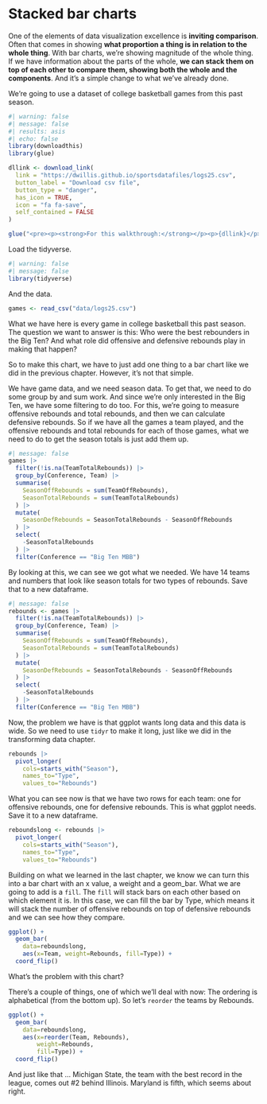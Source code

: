 # Stacked bar charts

One of the elements of data visualization excellence is **inviting comparison**. Often that comes in showing **what proportion a thing is in relation to the whole thing**. With bar charts, we're showing magnitude of the whole thing. If we have information about the parts of the whole, **we can stack them on top of each other to compare them, showing both the whole and the components**. And it's a simple change to what we've already done.

We're going to use a dataset of college basketball games from this past season.

```r
#| warning: false
#| message: false
#| results: asis
#| echo: false
library(downloadthis)
library(glue)

dllink <- download_link(
  link = "https://dwillis.github.io/sportsdatafiles/logs25.csv",
  button_label = "Download csv file",
  button_type = "danger",
  has_icon = TRUE,
  icon = "fa fa-save",
  self_contained = FALSE
)

glue("<pre><p><strong>For this walkthrough:</strong></p><p>{dllink}</p></pre>")

```

Load the tidyverse.

```r
#| warning: false
#| message: false
library(tidyverse)
```

And the data.

```r
games <- read_csv("data/logs25.csv")
```

What we have here is every game in college basketball this past season. The question we want to answer is this: Who were the best rebounders in the Big Ten? And what role did offensive and defensive rebounds play in making that happen?

So to make this chart, we have to just add one thing to a bar chart like we did in the previous chapter. However, it's not that simple.

We have game data, and we need season data. To get that, we need to do some group by and sum work. And since we're only interested in the Big Ten, we have some filtering to do too. For this, we're going to measure offensive rebounds and total rebounds, and then we can calculate defensive rebounds. So if we have all the games a team played, and the offensive rebounds and total rebounds for each of those games, what we need to do to get the season totals is just add them up.

```r
#| message: false
games |> 
  filter(!is.na(TeamTotalRebounds)) |> 
  group_by(Conference, Team) |> 
  summarise(
    SeasonOffRebounds = sum(TeamOffRebounds),
    SeasonTotalRebounds = sum(TeamTotalRebounds)
  ) |>
  mutate(
    SeasonDefRebounds = SeasonTotalRebounds - SeasonOffRebounds
  ) |> 
  select(
    -SeasonTotalRebounds
  ) |> 
  filter(Conference == "Big Ten MBB")
```

By looking at this, we can see we got what we needed. We have 14 teams and numbers that look like season totals for two types of rebounds. Save that to a new dataframe.

```r
#| message: false
rebounds <- games |> 
  filter(!is.na(TeamTotalRebounds)) |> 
  group_by(Conference, Team) |> 
  summarise(
    SeasonOffRebounds = sum(TeamOffRebounds),
    SeasonTotalRebounds = sum(TeamTotalRebounds)
  ) |>
  mutate(
    SeasonDefRebounds = SeasonTotalRebounds - SeasonOffRebounds
  ) |> 
  select(
    -SeasonTotalRebounds
  ) |> 
  filter(Conference == "Big Ten MBB")
```

Now, the problem we have is that ggplot wants long data and this data is wide. So we need to use `tidyr` to make it long, just like we did in the transforming data chapter.

```r
rebounds |> 
  pivot_longer(
    cols=starts_with("Season"), 
    names_to="Type", 
    values_to="Rebounds")
```

What you can see now is that we have two rows for each team: one for offensive rebounds, one for defensive rebounds. This is what ggplot needs. Save it to a new dataframe.

```r
reboundslong <- rebounds |> 
  pivot_longer(
    cols=starts_with("Season"), 
    names_to="Type", 
    values_to="Rebounds")
```

Building on what we learned in the last chapter, we know we can turn this into a bar chart with an x value, a weight and a geom_bar. What we are going to add is a `fill`. The `fill` will stack bars on each other based on which element it is. In this case, we can fill the bar by Type, which means it will stack the number of offensive rebounds on top of defensive rebounds and we can see how they compare.

```r
ggplot() + 
  geom_bar(
    data=reboundslong, 
    aes(x=Team, weight=Rebounds, fill=Type)) + 
  coord_flip()
```

What's the problem with this chart?

There's a couple of things, one of which we'll deal with now: The ordering is alphabetical (from the bottom up). So let's `reorder` the teams by Rebounds.

```r
ggplot() + 
  geom_bar(
    data=reboundslong, 
    aes(x=reorder(Team, Rebounds), 
        weight=Rebounds, 
        fill=Type)) + 
  coord_flip()
```

And just like that ... Michigan State, the team with the best record in the league, comes out #2 behind Illinois. Maryland is fifth, which seems about right.

